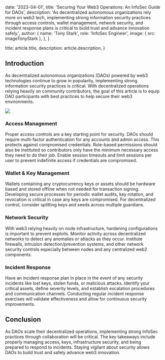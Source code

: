 
  date: '2023-04-01',
  title: 'Securing Your Web3 Operations: An InfoSec Guide for DAOs',
  description:
    'As decentralized autonomous organizations rely more on web3 tech, implementing strong information security practices through access controls, wallet management, network security, and incident response plans is critical to build trust and advance innovation safely.',
  author: {
    name: 'Tony Stark',
    role: 'InfoSec Engineer',
    image: { src: imageTonyStark },
  },
}

  title: article.title,
  description: article.description,
}


## Introduction
As decentralized autonomous organizations (DAOs) powered by web3 technologies continue to grow in popularity, implementing strong information security practices is critical. With decentralized operations relying heavily on community contributors, the goal of this article is to equip DAO participants with best practices to help secure their web3 environments.

![](./typewriter.jpg)

### Access Management
Proper access controls are a key starting point for security. DAOs should require multi-factor authentication for any accounts and admin access. This protects against compromised credentials. Role-based permissions should also be instituted so contributors only have the minimum necessary access they need to do their job. Enable session timeouts and limit sessions per user to prevent indefinite access if credentials are compromised.


### Wallet & Key Management
Wallets containing any cryptocurrency keys or assets should be hardware based and stored offline when not needed for transaction signing. Developing secure processes for periodic wallet audits, key rotation, and revocation is critical in case any keys are compromised. For decentralized control, consider splitting keys and seeds across multiple guardians.


### Network Security
With web3 relying heavily on node infrastructure, hardening configurations is important to prevent exploits. Monitor activity across decentralized networks to detect any anomalies or attacks as they occur. Institute firewalls, intrusion detection/prevention systems, and other network security controls especially between nodes and any centralized web2 components.


### Incident Response
Have an incident response plan in place in the event of any security incidents like lost keys, stolen funds, or malicious attacks. Identify your critical assets, define severity levels, and establish escalation procedures and communication channels. Conducting regular incident response exercises will validate effectiveness and allow for continuous security improvements.


## Conclusion
As DAOs scale their decentralized operations, implementing strong InfoSec practices through collaboration will be critical. The key takeaways include properly managing access, keys, infrastructure security, and being prepared to respond to incidents. Staying vigilant about security allows DAOs to build trust and safely advance web3 innovation.

